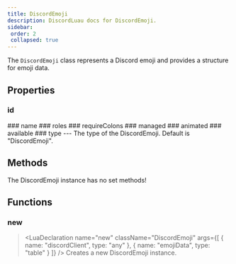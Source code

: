 ```yaml
---
title: DiscordEmoji
description: DiscordLuau docs for DiscordEmoji.
sidebar:
 order: 2
 collapsed: true
---
```

[//]: # (This file was automatically @generated from moonwave comments using a script. Please do not exit by hand.)
[//]: # (To actually edit documentation, make changes to the main DiscordLuau repo.)

[//]: # (----- DOCUMENT IMPORTS ----- )


[//]: # (----- DOCUMENT DESCRIPTION ----- )

The `DiscordEmoji` class represents a Discord emoji and provides a structure for emoji data.

[//]: # (----- DOCUMENT PROPERTIES ----- )

## Properties

### id

<LuaProperty name="DiscordEmoji.id" type="string" />
### name

<LuaProperty name="DiscordEmoji.name" type="string" />
### roles

<LuaProperty name="DiscordEmoji.roles" type="{ string }" />
### requireColons

<LuaProperty name="DiscordEmoji.requireColons" type="boolean" />
### managed

<LuaProperty name="DiscordEmoji.managed" type="boolean" />
### animated

<LuaProperty name="DiscordEmoji.animated" type="boolean" />
### available

<LuaProperty name="DiscordEmoji.available" type="boolean" />
### type

<LuaProperty name="DiscordEmoji.type" type="string" />
---
The type of the DiscordEmoji. Default is "DiscordEmoji".

[//]: # (----- DOCUMENT METHODS ----- )

## Methods

The DiscordEmoji instance has no set methods!

[//]: # (----- DOCUMENT FUNCTIONS ----- )

## Functions

### new

> <LuaDeclaration name="new" className="DiscordEmoji" args={[ { name: "discordClient", type: "any" }, { name: "emojiData", type: "table" } ]} />
Creates a new DiscordEmoji instance.

